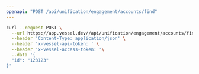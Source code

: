 ```yaml
---
openapi: "POST /api/unification/engagement/accounts/find"
---
```


<RequestExample>

```bash Request
curl --request POST \
  --url https://app.vessel.dev//api/unification/engagement/accounts/find \
  --header 'Content-Type: application/json' \
  --header 'x-vessel-api-token: ' \
  --header 'x-vessel-access-token: '\
  --data '{
  "id": "123123"
}'
```

</RequestExample>
